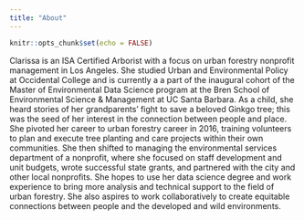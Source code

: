 ```yaml
---
title: "About"
---
```


```r
knitr::opts_chunk$set(echo = FALSE)
```

Clarissa is an ISA Certified Arborist with a focus on urban forestry nonprofit management in Los Angeles. She studied Urban and Environmental Policy at Occidental College and is currently a a part of the inaugural cohort of the Master of Environmental Data Science program at the Bren School of Environmental Science & Management at UC Santa Barbara. As a child, she heard stories of her grandparents’ fight to save a beloved Ginkgo tree; this was the seed of her interest in the connection between people and place. She pivoted her career to urban forestry career in 2016, training volunteers to plan and execute tree planting and care projects within their own communities. She then shifted to managing the environmental services department of a nonprofit, where she focused on staff development and unit budgets, wrote successful state grants, and partnered with the city and other local nonprofits. She hopes to use her data science degree and work experience to bring more analysis and technical support to the field of urban forestry. She also aspires to work collaboratively to create equitable connections between people and the developed and wild environments.